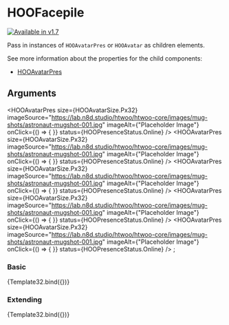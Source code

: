 

<Meta title="Components/Personas/HOOFacepile" component={HOOFacepile} />

# HOOFacepile
[![Available in v1.7](https://img.shields.io/badge/💦%20Added%20Version-1.7-blue.svg?style=for-the-badge)](https://github.com/n8design/htwoo/blob/main/REACT-CHANGELOG.md)

Pass in instances of `HOOAvatarPres` or `HOOAvatar` as children elements.

See more information about the properties for the child components:

- [HOOAvatarPres](?path=/docs/molecules-persona-hooavatarpres--basic)

## Arguments

<ArgTypes of={HOOFacepile} />

<HOOAvatarPres size={HOOAvatarSize.Px32} imageSource="https://lab.n8d.studio/htwoo/htwoo-core/images/mug-shots/astronaut-mugshot-001.jpg" imageAlt={"Placeholder Image"} onClick={() => { }} status={HOOPresenceStatus.Online} />
<HOOAvatarPres size={HOOAvatarSize.Px32} imageSource="https://lab.n8d.studio/htwoo/htwoo-core/images/mug-shots/astronaut-mugshot-001.jpg" imageAlt={"Placeholder Image"} onClick={() => { }} status={HOOPresenceStatus.Online} />
<HOOAvatarPres size={HOOAvatarSize.Px32} imageSource="https://lab.n8d.studio/htwoo/htwoo-core/images/mug-shots/astronaut-mugshot-001.jpg" imageAlt={"Placeholder Image"} onClick={() => { }} status={HOOPresenceStatus.Online} />
<HOOAvatarPres size={HOOAvatarSize.Px32} imageSource="https://lab.n8d.studio/htwoo/htwoo-core/images/mug-shots/astronaut-mugshot-001.jpg" imageAlt={"Placeholder Image"} onClick={() => { }} status={HOOPresenceStatus.Online} />
<HOOAvatarPres size={HOOAvatarSize.Px32} imageSource="https://lab.n8d.studio/htwoo/htwoo-core/images/mug-shots/astronaut-mugshot-001.jpg" imageAlt={"Placeholder Image"} onClick={() => { }} status={HOOPresenceStatus.Online} />
</HOOFacepile>;

### Basic
<Canvas>
  <Story
    name="Basic">
    {Template32.bind({})}
  </Story>
</Canvas>

### Extending
<Canvas>
  <Story
    name="Extending"
    args={
      (function () {
        return { rootElementAttributes: { style: { backgroundColor: "pink" } } };
      })()
    }>
    {Template32.bind({})}
  </Story>
</Canvas>
